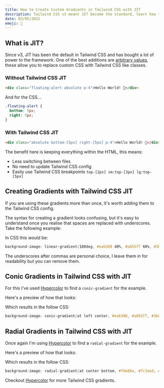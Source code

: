 ```yaml
---
title: How to Create Custom Gradients in Tailwind CSS with JIT
description: Tailwind CSS v3 meant JIT become the standard, learn how to use JIT to create custom gradients in Tailwind CSS without any custom CSS.
date: 03/05/2022
emoji: 🎨
---
```


## What is JIT?

Since v3, JIT has been the default in Tailwind CSS and has bought a lot of power to the framework. One of the best additions are [arbitrary values](https://tailwindcss.com/docs/adding-custom-styles#using-arbitrary-values), these allow you to replace custom CSS with Tailwind CSS like classes.

### Without Tailwind CSS JIT

```html
<div class="floating-alert absolute p-4">Hello World! 👋</div>
```

And for the CSS...

```css
.floating-alert {
  bottom: 5px;
  right: 5px;
}
```

### With Tailwind CSS JIT

```html
<div class="absolute bottom-[5px] right-[5px] p-4">Hello World! 👋</div>
```

The benefit here is keeping everything within the HTML, this means:

- Less switching between files
- No need to update Tailwind CSS config
- Easily use Tailwind CSS breakpoints `top-[2px] sm:top-[3px] lg:top-[5px]`

## Creating Gradients with Tailwind CSS JIT

If you are using these gradients more than once, it's worth adding them to the Tailwind CSS config.

The syntax for creating a gradient looks confusing, but it's easy to understand once you realise that spaces are replaced with underscores. Take the following example:

<Preview
  previewId="jit-basic-gradient"
  previewTitle="JIT Basic Gradient Example"
/>

In CSS this would be:

```css
background-image: linear-gradient(180deg, #eab308 40%, #a855f7 60%, #3b82f6);
```

The underscores after commas are personal choice, I leave them in for readability but you can remove them.

## Conic Gradients in Tailwind CSS with JIT

For this I've used [Hypercolor](https://hypercolor.dev) to find a `conic-gradient` for the example.

Here's a preview of how that looks:

<Preview
  previewId="jit-conic-gradient"
  previewTitle="JIT Conic Gradient Example"
/>

Which results in the follow CSS:

```css
background-image: conic-gradient(at left center, #eab308, #a855f7, #3b82f6);
```

## Radial Gradients in Tailwind CSS with JIT

Once again I'm using [Hypercolor](https://hypercolor.dev) to find a `radial-gradient` for the example.

Here's a preview of how that looks:

<Preview
  previewId="jit-radial-gradient"
  previewTitle="JIT Radial Gradient Example"
/>

Which results in the follow CSS:

```css
background-image: radial-gradient(at center bottom, #fde68a, #7c3aed, #0c4a6e);
```

Checkout [Hypercolor](https://hypercolor.dev) for more Tailwind CSS gradients.
